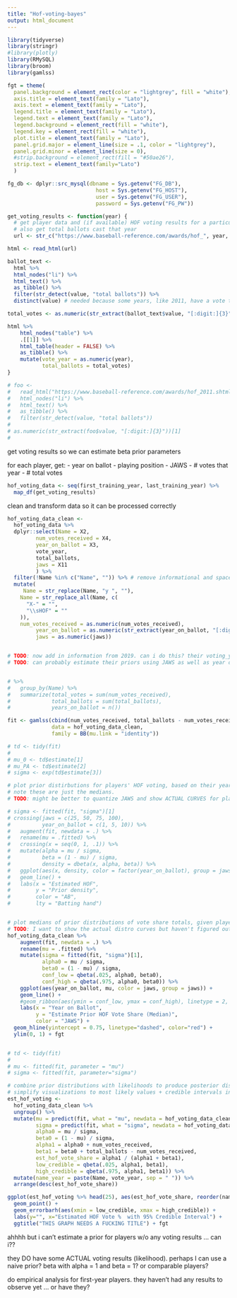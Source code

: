 ```yaml
---
title: "Hof-voting-bayes"
output: html_document
---
```


```r
library(tidyverse)
library(stringr)
#library(plotly)
library(RMySQL)
library(broom)
library(gamlss)

fgt = theme(
  panel.background = element_rect(color = "lightgrey", fill = "white"),
  axis.title = element_text(family = "Lato"),
  axis.text = element_text(family = "Lato"),
  legend.title = element_text(family = "Lato"),
  legend.text = element_text(family = "Lato"),
  legend.background = element_rect(fill = "white"),
  legend.key = element_rect(fill = "white"),
  plot.title = element_text(family = "Lato"),
  panel.grid.major = element_line(size = .1, color = "lightgrey"),
  panel.grid.minor = element_line(size = 0),
  #strip.background = element_rect(fill = "#50ae26"),
  strip.text = element_text(family="Lato")
  )

fg_db <- dplyr::src_mysql(dbname = Sys.getenv("FG_DB"), 
                            host = Sys.getenv("FG_HOST"), 
                            user = Sys.getenv("FG_USER"),
                            password = Sys.getenv("FG_PW"))

get_voting_results <- function(year) {
  # get player data and (if available) HOF voting results for a particular year
  # also get total ballots cast that year
  url <- str_c("https://www.baseball-reference.com/awards/hof_", year, ".shtml")

html <- read_html(url)

ballot_text <-
  html %>%
  html_nodes("li") %>% 
  html_text() %>%
  as_tibble() %>% 
  filter(str_detect(value, "total ballots")) %>%
  distinct(value) # needed because some years, like 2011, have a vote total listed twice

total_votes <- as.numeric(str_extract(ballot_text$value, "[:digit:]{3}"))

html %>%
    html_nodes("table") %>%
    .[[1]] %>%
    html_table(header = FALSE) %>%
    as_tibble() %>%
    mutate(vote_year = as.numeric(year),
           total_ballots = total_votes)
}


```


```r
# foo <-
#   read_html("https://www.baseball-reference.com/awards/hof_2011.shtml") %>% 
#   html_nodes("li") %>% 
#   html_text() %>%
#   as_tibble() %>% 
#   filter(str_detect(value, "total ballots"))
# 
# as.numeric(str_extract(foo$value, "[:digit:]{3}"))[1]
# 

```


get voting results so we can estimate beta prior parameters

for each player, get: 
- year on ballot
- playing position
- JAWS
- # votes that year
- # total votes 


```r
hof_voting_data <- seq(first_training_year, last_training_year) %>%
  map_df(get_voting_results)
```

clean and transform data so it can be processed correctly
```r
hof_voting_data_clean <-
  hof_voting_data %>% 
  dplyr::select(Name = X2,
         num_votes_received = X4,
         year_on_ballot = X3,
         vote_year,
         total_ballots,
         jaws = X11
         ) %>%
  filter(!Name %in% c("Name", "")) %>% # remove informational and spacer rows
  mutate(
     Name = str_replace(Name, "y ", ""),
    Name = str_replace_all(Name, c(
      "X-" = "",
      "\\sHOF" = ""
    )),
    num_votes_received = as.numeric(num_votes_received),
         year_on_ballot = as.numeric(str_extract(year_on_ballot, "[:digit:]{1,2}")),
         jaws = as.numeric(jaws))


# TODO: now add in information from 2019. can i do this? their voting_years will be 1. they will prob. need better priors .. 
# TODO: can probably estimate their priors using JAWS as well as year on ballot.


# %>%
#   group_by(Name) %>%
#   summarize(total_votes = sum(num_votes_received),
#             total_ballots = sum(total_ballots),
#             years_on_ballot = n())

fit <- gamlss(cbind(num_votes_received, total_ballots - num_votes_received) ~ 0 + log(year_on_ballot) * jaws,
              data = hof_voting_data_clean,
              family = BB(mu.link = "identity"))

# td <- tidy(fit)
# 
# mu_0 <- td$estimate[1]
# mu_PA <- td$estimate[2]
# sigma <- exp(td$estimate[3])

# plot prior distirbutions for players' HOF voting, based on their year on the ballot and JAWS. 
# note these are just the medians.
# TODO: might be better to quantize JAWS and show ACTUAL CURVES for players with 10, 50, and 100 JAWS to get the point across.

# sigma <- fitted(fit, "sigma")[1]
# crossing(jaws = c(25, 50, 75, 100),
#          year_on_ballot = c(1, 5, 10)) %>%
#   augment(fit, newdata = .) %>%
#   rename(mu = .fitted) %>%
#   crossing(x = seq(0, 1, .1)) %>%
#   mutate(alpha = mu / sigma,
#          beta = (1 - mu) / sigma,
#          density = dbeta(x, alpha, beta)) %>%
#   ggplot(aes(x, density, color = factor(year_on_ballot), group = jaws)) +
#   geom_line() +
#   labs(x = "Estimated HOF",
#        y = "Prior density",
#        color = "AB",
#        lty = "Batting hand")


# plot medians of prior distributions of vote share totals, given player's jaws & the year they are on the ballot 
# TODO: I want to show the actual distro curves but haven't figured out how to do that successfully. some code for it is in my NOTES
hof_voting_data_clean %>%
    augment(fit, newdata = .) %>%
    rename(mu = .fitted) %>%
    mutate(sigma = fitted(fit, "sigma")[1],
           alpha0 = mu / sigma,
           beta0 = (1 - mu) / sigma,
           conf_low = qbeta(.025, alpha0, beta0),
           conf_high = qbeta(.975, alpha0, beta0)) %>%
    ggplot(aes(year_on_ballot, mu, color = jaws, group = jaws)) +
    geom_line() +
    #geom_ribbon(aes(ymin = conf_low, ymax = conf_high), linetype = 2, alpha = .1) +
    labs(x = "Year on Ballot",
         y = "Estimate Prior HOF Vote Share (Median)",
         color = "JAWS") +
  geom_hline(yintercept = 0.75, linetype="dashed", color="red") +
  ylim(0, 1) + fgt



```


```r
# td <- tidy(fit)
# 
# mu <- fitted(fit, parameter = "mu")
# sigma <- fitted(fit, parameter="sigma")

# combine prior distributions with likelihoods to produce posterior distributions.
# simplify visualizations to most likely values + credible intervals instead of probability distributions
est_hof_voting <- 
  hof_voting_data_clean %>%
  ungroup() %>%
  mutate(mu = predict(fit, what = "mu", newdata = hof_voting_data_clean),
         sigma = predict(fit, what = "sigma", newdata = hof_voting_data_clean, type = "response"),
         alpha0 = mu / sigma,
         beta0 = (1 - mu) / sigma,
         alpha1 = alpha0 + num_votes_received,
         beta1 = beta0 + total_ballots - num_votes_received,
         est_hof_vote_share = alpha1 / (alpha1 + beta1),
         low_credible = qbeta(.025, alpha1, beta1), 
         high_credible = qbeta(.975, alpha1, beta1)) %>%
  mutate(name_year = paste(Name, vote_year, sep = " ")) %>%
  arrange(desc(est_hof_vote_share))

ggplot(est_hof_voting %>% head(25), aes(est_hof_vote_share, reorder(name_year, est_hof_vote_share))) +
  geom_point() +
  geom_errorbarh(aes(xmin = low_credible, xmax = high_credible)) +
  labs(y="", x="Estimated HOF Vote %  with 95% Credible Interval") +
  ggtitle("THIS GRAPH NEEDS A FUCKING TITLE") + fgt

```




ahhhh but i can't estimate a prior for players w/o any voting results ... can i??

they DO have some ACTUAL voting results (likelihood). perhaps I can use a naive prior? beta with alpha = 1 and beta = 1? or comparable players?



do empirical analysis for first-year players. they haven't had any results to observe yet ... or have they?

